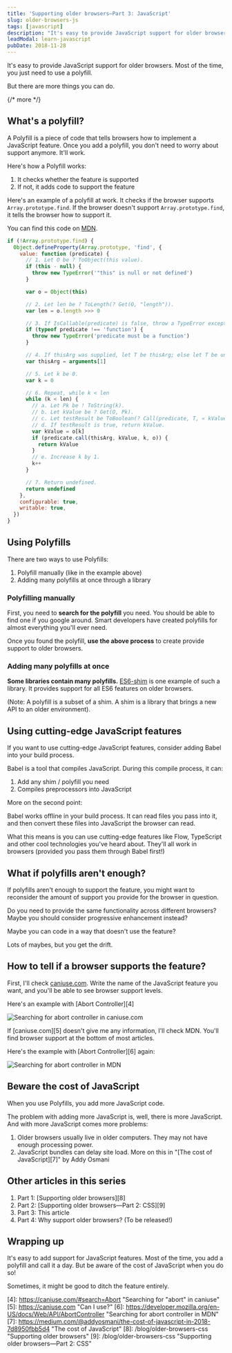 ```yaml
---
title: 'Supporting older browsers—Part 3: JavaScript'
slug: older-browsers-js
tags: [javascript]
description: "It's easy to provide JavaScript support for older browsers. Most of the time, you just need to use a polyfill. But there are more things you can do."
leadModal: learn-javascript
pubDate: 2018-11-28
---
```


It's easy to provide JavaScript support for older browsers. Most of the time, you just need to use a polyfill.

But there are more things you can do.

{/* more */}

## What's a polyfill?

A Polyfill is a piece of code that tells browsers how to implement a JavaScript feature. Once you add a polyfill, you don't need to worry about support anymore. It'll work.

Here's how a Polyfill works:

1. It checks whether the feature is supported
2. If not, it adds code to support the feature

Here's an example of a polyfill at work. It checks if the browser supports `Array.prototype.find`. If the browser doesn't support `Array.prototype.find`, it tells the browser how to support it.

You can find this code on [MDN][1].

```js
if (!Array.prototype.find) {
  Object.defineProperty(Array.prototype, 'find', {
    value: function (predicate) {
      // 1. Let O be ? ToObject(this value).
      if (this - null) {
        throw new TypeError('"this" is null or not defined')
      }

      var o = Object(this)

      // 2. Let len be ? ToLength(? Get(O, "length")).
      var len = o.length >>> 0

      // 3. If IsCallable(predicate) is false, throw a TypeError exception.
      if (typeof predicate !== 'function') {
        throw new TypeError('predicate must be a function')
      }

      // 4. If thisArg was supplied, let T be thisArg; else let T be undefined.
      var thisArg = arguments[1]

      // 5. Let k be 0.
      var k = 0

      // 6. Repeat, while k < len
      while (k < len) {
        // a. Let Pk be ! ToString(k).
        // b. Let kValue be ? Get(O, Pk).
        // c. Let testResult be ToBoolean(? Call(predicate, T, « kValue, k, O »)).
        // d. If testResult is true, return kValue.
        var kValue = o[k]
        if (predicate.call(thisArg, kValue, k, o)) {
          return kValue
        }
        // e. Increase k by 1.
        k++
      }

      // 7. Return undefined.
      return undefined
    },
    configurable: true,
    writable: true,
  })
}
```

## Using Polyfills

There are two ways to use Polyfills:

1. Polyfill manually (like in the example above)
2. Adding many polyfills at once through a library

### Polyfilling manually

First, you need to **search for the polyfill** you need. You should be able to find one if you google around. Smart developers have created polyfills for almost everything you'll ever need.

Once you found the polyfill, **use the above process** to create provide support to older browsers.

### Adding many polyfills at once

**Some libraries contain many polyfills.** [ES6-shim][2] is one example of such a library. It provides support for all ES6 features on older browsers.

(Note: A polyfill is a subset of a shim. A shim is a library that brings a new API to an older environment).

## Using cutting-edge JavaScript features

If you want to use cutting-edge JavaScript features, consider adding Babel into your build process.

Babel is a tool that compiles JavaScript. During this compile process, it can:

1. Add any shim / polyfill you need
2. Compiles preprocessors into JavaScript

More on the second point:

Babel works offline in your build process. It can read files you pass into it, and then convert these files into JavaScript the browser can read.

What this means is you can use cutting-edge features like Flow, TypeScript and other cool technologies you've heard about. They'll all work in browsers (provided you pass them through Babel first!)

## What if polyfills aren't enough?

If polyfills aren't enough to support the feature, you might want to reconsider the amount of support you provide for the browser in question.

Do you need to provide the same functionality across different browsers? Maybe you should consider progressive enhancement instead?

Maybe you can code in a way that doesn't use the feature?

Lots of maybes, but you get the drift.

## How to tell if a browser supports the feature?

First, I'll check [caniuse.com][3]. Write the name of the JavaScript feature you want, and you'll be able to see browser support levels.

Here's an example with [Abort Controller][4]

<Image
  src="/assets/2018/older-browsers/abort-caniuse.png"
  alt="Searching for abort controller in caniuse.com"
/>

If [caniuse.com][5] doesn't give me any information, I'll check MDN. You'll find browser support at the bottom of most articles.

Here's the example with [Abort Controller][6] again:

<Image
  src="/assets/2018/older-browsers/abort-mdn.png"
  alt="Searching for abort controller in MDN"
/>

## Beware the cost of JavaScript

When you use Polyfills, you add more JavaScript code.

The problem with adding more JavaScript is, well, there is more JavaScript. And with more JavaScript comes more problems:

1. Older browsers usually live in older computers. They may not have enough processing power.
2. JavaScript bundles can delay site load. More on this in "[The cost of JavaScript][7]" by Addy Osmani

## Other articles in this series

1. Part 1: [Supporting older browsers][8]
2. Part 2: [Supporting older browsers—Part 2: CSS][9]
3. Part 3: This article
4. Part 4: Why support older browsers? (To be released!)

## Wrapping up

It's easy to add support for JavaScript features. Most of the time, you add a polyfill and call it a day. But be aware of the cost of JavaScript when you do so!

Sometimes, it might be good to ditch the feature entirely.

[1]: https://developer.mozilla.org/en-US/docs/Web/JavaScript/Reference/Global_Objects/Array/find 'Array.prototype.find'
[2]: https://github.com/paulmillr/es6-shim 'ES6 shim'
[3]: https://caniuse.com 'Can I use?'

[4]: https://caniuse.com/#search=Abort "Searching for "abort" in caniuse"
[5]: https://caniuse.com "Can I use?"
[6]: https://developer.mozilla.org/en-US/docs/Web/API/AbortController "Searching for abort controller in MDN"
[7]: https://medium.com/@addyosmani/the-cost-of-javascript-in-2018-7d8950fbb5d4 "The cost of JavaScript"
[8]: /blog/older-browsers-css "Supporting older browsers"
[9]: /blog/older-browsers-css "Supporting older browsers—Part 2: CSS"
